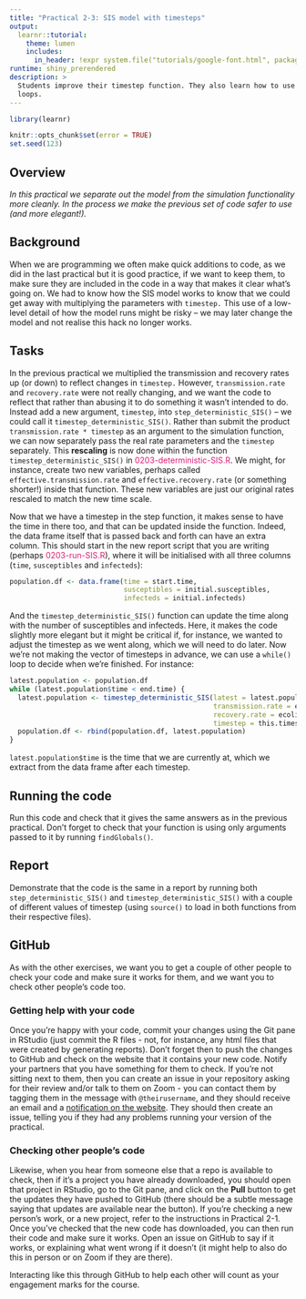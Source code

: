 ```yaml
---
title: "Practical 2-3: SIS model with timesteps"
output: 
  learnr::tutorial:
    theme: lumen
    includes:
      in_header: !expr system.file("tutorials/google-font.html", package = "RPiR")
runtime: shiny_prerendered
description: >
  Students improve their timestep function. They also learn how to use while() 
  loops.
---
```


```r
library(learnr)

knitr::opts_chunk$set(error = TRUE)
set.seed(123)
```

## Overview

*In this practical we separate out the model from the simulation functionality more cleanly. In the process we make the previous set of code safer to use (and more elegant!).*

## Background

When we are programming we often make quick additions to code, as we did in the
last practical but it is good practice, if we want to keep them, to make sure
they are included in the code in a way that makes it clear what's going on. We
had to know how the SIS model works to know that we could get away with 
multiplying the parameters with `timestep.` This use of a low-level detail of
how the model runs might be risky -- we may later change the model and 
not realise this hack no longer works.

## Tasks

In the previous practical we multiplied the transmission and recovery rates up
(or down) to reflect changes in `timestep.` However, `transmission.rate` and
`recovery.rate` were not really changing, and we want the code to reflect that
rather than abusing it to do something it wasn't intended to do. Instead add a
new argument, `timestep`, into `step_deterministic_SIS()` -- we could call it
`timestep_deterministic_SIS()`. Rather than submit the product 
`transmission.rate * timestep` as an argument to the simulation function, we can 
now separately pass the real rate parameters and the `timestep` separately.
This **rescaling** is now done within the function
`timestep_deterministic_SIS()` in
<span style="color: #dd1c77;">0203-deterministic-SIS.R</span>. We might, for
instance, create two new variables, perhaps called `effective.transmission.rate` 
and `effective.recovery.rate` (or something shorter!) inside that function.
These new variables are just our original rates rescaled to match the new time
scale. 

Now that we have a timestep in the step function, it makes sense to have the
time in there too, and that can be updated inside the function. Indeed, the data
frame itself that is passed back and forth can have an extra column. This
should start in the new report script that you are writing (perhaps
<span style="color: #dd1c77;">0203-run-SIS.R</span>), where it will be
initialised with all three columns (`time`, `susceptibles` and `infecteds`):

```r
population.df <- data.frame(time = start.time,
                            susceptibles = initial.susceptibles,
                            infecteds = initial.infecteds)
```

And the `timestep_deterministic_SIS()` function can update the time along with 
the number of susceptibles and infecteds. Here, it makes the code slightly more
elegant but it might be critical if, for instance, we wanted to adjust the 
timestep as we went along, which we will need to do later. Now we're not making 
the vector of timesteps in advance, we can use a `while()` loop to decide when 
we're finished. For instance:

```r
latest.population <- population.df
while (latest.population$time < end.time) {
  latest.population <- timestep_deterministic_SIS(latest = latest.population,
                                                  transmission.rate = ecoli.transmission, 
                                                  recovery.rate = ecoli.recovery, 
                                                  timestep = this.timestep)
  population.df <- rbind(population.df, latest.population) 
}
```

`latest.population$time` is the time that we are currently at, which we extract
from the data frame after each timestep.

## Running the code

Run this code and check that it gives the same answers as in the previous 
practical. Don't forget to check that your function is using only arguments 
passed to it by running `findGlobals()`.

## Report

Demonstrate that the code is the same in a report by running both
`step_deterministic_SIS()` and `timestep_deterministic_SIS()` with a couple of
different values of timestep (using `source()` to load in both functions from 
their respective files).

## GitHub

As with the other exercises, we want you to get a couple of other people to
check your code and make sure it works for them, and we want you to check other
people's code too.

### Getting help with your code

Once you're happy with your code, commit your changes using the Git pane in
RStudio (just commit the R files - not, for instance, any
html files that were created by generating reports). Don't forget then to push
the changes to GitHub and check on the website that it contains your new code.
Notify your partners that you have something for them to
check. If you're not sitting next to them, then you can create an issue in your
repository asking for their review and/or talk to them on Zoom - you can
contact them by tagging them in the message with `@theirusername`, and they
should receive an email and a [notification on the website](https://github.com/notifications).
They should then create an issue, telling you if they had any problems
running your version of the practical.

### Checking other people's code

Likewise, when you hear from someone else that a repo is available to check,
then if it's a project you have already downloaded, you should open that
project in RStudio, go to the Git pane, and click on the **Pull** button to
get the updates they have pushed to GitHub (there should be a subtle message
saying that updates are available near the button). If you're checking a new
person's work, or a new project, refer to the instructions in Practical 2-1.
Once you've checked that the new code has downloaded, you can then run their
code and make sure it works. Open an issue on GitHub to say if it works, or
explaining what went wrong if it doesn't (it might help to also do this in
person or on Zoom if they are there).

Interacting like this through GitHub to help each other will count as
your engagement marks for the course.
